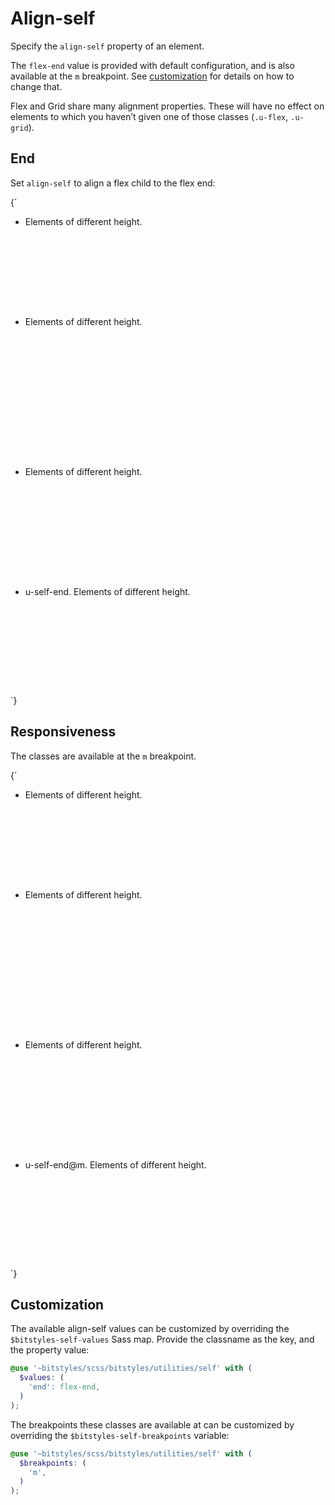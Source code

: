 
<Meta title="Utilities/align-self" />

# Align-self

Specify the `align-self` property of an element.

The `flex-end` value is provided with default configuration, and is also available at the `m` breakpoint. See [customization](#customization) for details on how to change that.

Flex and Grid share many alignment properties. These will have no effect on elements to which you haven’t given one of those classes (`.u-flex`, `.u-grid`).

## End

Set `align-self` to align a flex child to the flex end:

<Canvas>
  <Story name="self-end">
    {`
      <ul class="u-list-none u-flex u-items-start u-fg-white">
        <li class="u-margin-m u-padding-m u-bg-grayscale-light" style="height: 10rem;">
          Elements of different height.
        </li>
        <li class="u-margin-m u-padding-m u-bg-grayscale-light" style="height: 15rem;">
          Elements of different height.
        </li>
        <li class="u-margin-m u-padding-m u-bg-grayscale-light" style="height: 12rem;">
          Elements of different height.
        </li>
        <li class="u-margin-m u-padding-m u-bg-brand-2 u-self-end" style="height: 10rem;">
          u-self-end. Elements of different height.
        </li>
      </ul>
    `}
  </Story>
</Canvas>

## Responsiveness

The classes are available at the `m` breakpoint.

<Canvas>
  <Story name="self-end@m">
    {`
      <ul class="u-list-none u-flex u-items-start u-fg-white">
        <li class="u-margin-m u-padding-m u-bg-grayscale-light" style="height: 10rem;">
          Elements of different height.
        </li>
        <li class="u-margin-m u-padding-m u-bg-grayscale-light" style="height: 15rem;">
          Elements of different height.
        </li>
        <li class="u-margin-m u-padding-m u-bg-grayscale-light" style="height: 12rem;">
          Elements of different height.
        </li>
        <li class="u-margin-m u-padding-m u-bg-brand-2 u-self-end@m" style="height: 10rem;">
          u-self-end@m. Elements of different height.
        </li>
      </ul>
    `}
  </Story>
</Canvas>

## Customization

The available align-self values can be customized by overriding the `$bitstyles-self-values` Sass map. Provide the classname as the key, and the property value:

```scss
@use '~bitstyles/scss/bitstyles/utilities/self' with (
  $values: (
    'end': flex-end,
  )
);
```

The breakpoints these classes are available at can be customized by overriding the `$bitstyles-self-breakpoints` variable:

```scss
@use '~bitstyles/scss/bitstyles/utilities/self' with (
  $breakpoints: (
    'm',
  )
);
```

